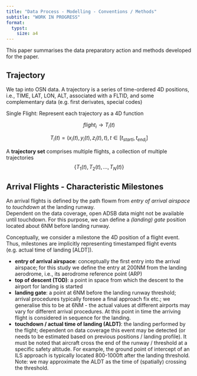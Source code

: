 ```yaml
---
title: "Data Process - Modelling - Conventions / Methods"
subtitle: "WORK IN PROGRESS"
format: 
  typst:
    size: a4
---
```


This paper summarises the data preparatory action and methods developed for the paper.

## Trajectory

We tap into OSN data. A trajectory is a series of time-ordered 4D positions, i.e., TIME, LAT, LON, ALT, associated with a FLTID, and some complementary data (e.g. first derivates, special codes)

Single Flight: Represent each trajectory as a 4D function

$$flight_i \rightarrow T_i(t)$$

$$
T_i(t)=(x_i(t),y_i(t),z_i(t),t), 
t \in [t_{start i},t_{end_i}]
$$

A **trajectory set** comprises multiple flights, a collection of multiple trajectories
$$\{T_1(t), T_2(t), ... ,T_N(t)\}$$

## Arrival Flights - Characteristic Milestones

An arrival flights is defined by the path flowm from *entry of arrival airspace* to *touchdown* at the landing runway.    
Dependent on the data coverage, open ADSB data might not be available until touchdown. 
For this purpose, we can define a *(landing) gate* position located about 6NM before landing runway.

Conceptually, we consider a milestone the 4D position of a flight event. Thus, milestones are implicitly representing timestamped flight events (e.g. actual time of landing [ALDT]).

* **entry of arrival airspace**: conceptually the first entry into the arrival airspace; for this study we define the entry at 200NM from the landing aerodrome, i.e., its aerodrome reference point (ARP)
* **top of descent (TOD)**: a point in space from which the descent to the airport for landing is started
* **landing gate**: a point at 6NM before the landing runway threshold; arrival procedures typically foresee a final approach fix etc.; we generalise this to be at 6NM - the actual values at different airports may vary for different arrival procedures. At this point in time the arriving flight is considered in sequence for the landing. 
* **touchdown / actual time of landing (ALDT)**: the landing performed by the flight; dependent on data coverage this event may be detected (or needs to be estimated based on previous positions / landing profile). It must be noted that aircraft cross the end of the runway / threshold at a specific safety altitude. For example, the ground point of intercept of an ILS approach is typically located 800-1000ft after the landing threshold.    
Note: we may approximate the ALDT as the time of (spatially) crossing the threshold.
